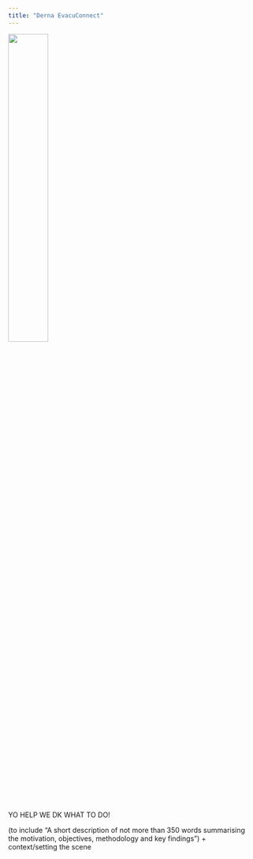 ```yaml
---
title: "Derna EvacuConnect"
---
```


![](/pictures/logo_bg.png){fig-align="left" width=40%}

YO HELP WE DK WHAT TO DO!

(to include "A short description of not more than 350 words summarising the motivation, objectives, methodology and key findings") + context/setting the scene